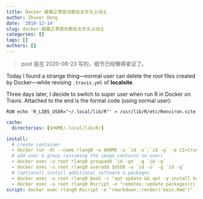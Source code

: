 ```yaml
---
title: Docker 疑案之草民也敢在太岁头上动土
author: Zhuoer Dong
date: '2019-12-14'
slug: docker-疑案之草民也敢在太岁头上动土
categories: []
tags: []
authors: []
---
```




> post 是在 2020-08-23 写的，细节已经懒得查证了。

Today I found a strange thing---normal user can delete the _root_ files created by Docker---while revising `.travis.yml` of **localsite**.

Three days later, I decide to switch to super user when run R in Docker on Travis. Attached to the end is the formal code (using normal user):


`RUN echo 'R_LIBS_USER="~/.local/lib/R"' > /usr/lib/R/etc/Renviron.site `
```yaml
cache: 
  directories: [$HOME/.local/lib/R/]

install:
  # create container
  - docker run -dt --name rlang0 -w $HOME -u `id -u`:`id -g` -e CI=true -e GITHUB_PAT=$GITHUB_PAT -v $TRAVIS_BUILD_DIR:$HOME -v $HOME/.local/lib/R:$HOME/.local/lib/R dongzhuoer/rlang:rmarkdown 2> /dev/null
  # add user & group (assuming the image contains no user)
  - docker exec -u root rlang0 groupadd `id -gn` -g `id -g`
  - docker exec -u root rlang0 useradd $USER -u `id -u` -g `id -g`
  # (optional) install additional software & packages
  - docker exec -u root rlang0 bash -c "apt update && apt -y install hugo"
  - docker exec -u root rlang0 Rscript -e "remotes::update_packages(c('magrittr'))"
script: docker exec rlang0 Rscript -e "rmarkdown::render('main.Rmd')"
```
